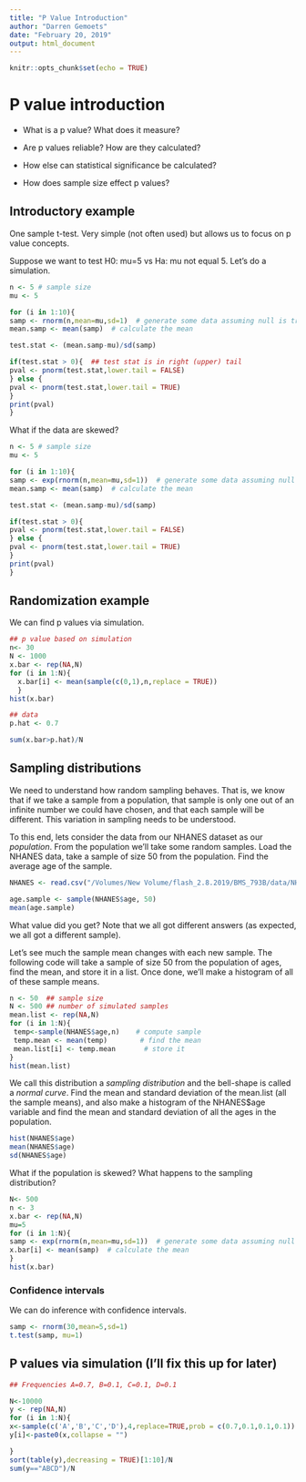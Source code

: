 ```yaml
---
title: "P Value Introduction"
author: "Darren Gemoets"
date: "February 20, 2019"
output: html_document
---
```


```r
knitr::opts_chunk$set(echo = TRUE)
```

# P value introduction

* What is a p value?  What does it measure?

* Are p values reliable?  How are they calculated? 

* How else can statistical significance be calculated?

* How does sample size effect p values? 


## Introductory example

One sample t-test.  Very simple (not often used) but allows us to focus on p value concepts.

Suppose we want to test H0: mu=5 vs Ha: mu not equal 5.  Let's do a simulation.

```r
n <- 5 # sample size
mu <- 5

for (i in 1:10){
samp <- rnorm(n,mean=mu,sd=1)  # generate some data assuming null is true
mean.samp <- mean(samp)  # calculate the mean

test.stat <- (mean.samp-mu)/sd(samp)

if(test.stat > 0){  ## test stat is in right (upper) tail 
pval <- pnorm(test.stat,lower.tail = FALSE)
} else {
pval <- pnorm(test.stat,lower.tail = TRUE)  
}
print(pval)
}
```

What if the data are skewed?  

```r
n <- 5 # sample size
mu <- 5

for (i in 1:10){
samp <- exp(rnorm(n,mean=mu,sd=1))  # generate some data assuming null is true
mean.samp <- mean(samp)  # calculate the mean

test.stat <- (mean.samp-mu)/sd(samp)

if(test.stat > 0){
pval <- pnorm(test.stat,lower.tail = FALSE)
} else {
pval <- pnorm(test.stat,lower.tail = TRUE)  
}
print(pval)
}
```

## Randomization example

We can find p values via simulation.

```r
## p value based on simulation
n<- 30
N <- 1000
x.bar <- rep(NA,N)
for (i in 1:N){
  x.bar[i] <- mean(sample(c(0,1),n,replace = TRUE))
  }
hist(x.bar)

## data
p.hat <- 0.7

sum(x.bar>p.hat)/N

```


## Sampling distributions

We need to understand how random sampling behaves.  That is, we know that if we take a sample from a population, that sample is only one out of an infinite number we could have chosen, and that each sample will be different.  This variation in sampling needs to be understood.

To this end, lets consider the data from our NHANES dataset as our *population*.  From the population we'll take some random samples.  Load the NHANES data, take a sample of size 50 from the population.  Find the average age of the sample.

```r
NHANES <- read.csv("/Volumes/New Volume/flash_2.8.2019/BMS_793B/data/NHANES.csv")

age.sample <- sample(NHANES$age, 50)
mean(age.sample)
```

What value did you get?  Note that we all got different answers (as expected, we all got a different sample). 

Let's see much the sample mean changes with each new sample.  The following code will take a sample of size 50 from the population of ages, find the mean, and store it in a list.  Once done, we'll make a histogram of all of these sample means.

```r
n <- 50  ## sample size 
N <- 500 ## number of simulated samples
mean.list <- rep(NA,N)
for (i in 1:N){
 temp<-sample(NHANES$age,n)    # compute sample
 temp.mean <- mean(temp)        # find the mean
 mean.list[i] <- temp.mean       # store it
}
hist(mean.list)
```

We call this distribution a *sampling distribution* and the bell-shape is called a *normal curve*.  Find the mean and standard deviation of the mean.list (all the sample means), and also make a histogram of the NHANES$age variable and find the mean and standard deviation of all the ages in the population.

```r
hist(NHANES$age)
mean(NHANES$age)
sd(NHANES$age)
```

What if the population is skewed?  What happens to the sampling distribution?

```r
N<- 500
n <- 3
x.bar <- rep(NA,N)
mu=5
for (i in 1:N){
samp <- exp(rnorm(n,mean=mu,sd=1))  # generate some data assuming null is true
x.bar[i] <- mean(samp)  # calculate the mean
}
hist(x.bar)
```


### Confidence intervals

We can do inference with confidence intervals. 

```r
samp <- rnorm(30,mean=5,sd=1)
t.test(samp, mu=1)
```

## P values via simulation (I'll fix this up for later)

```r
## Frequencies A=0.7, B=0.1, C=0.1, D=0.1

N<-10000
y <- rep(NA,N)
for (i in 1:N){
x<-sample(c('A','B','C','D'),4,replace=TRUE,prob = c(0.7,0.1,0.1,0.1))
y[i]<-paste0(x,collapse = "")

}
sort(table(y),decreasing = TRUE)[1:10]/N
sum(y=="ABCD")/N

```



